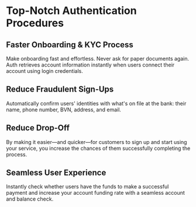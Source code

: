 # Top-Notch Authentication Procedures

## Faster Onboarding & KYC Process

Make onboarding fast and effortless. Never ask for paper documents again. Auth retrieves account information instantly when users connect their account using login credentials.

## Reduce Fraudulent Sign-Ups

Automatically confirm users' identities with what's on file at the bank: their name, phone number, BVN, address, and email.

## Reduce Drop-Off

By making it easier—and quicker—for customers to sign up and start using your service, you increase the chances of them successfully completing the process.

## Seamless User Experience

Instantly check whether users have the funds to make a successful payment and increase your account funding rate with a seamless account and balance check.